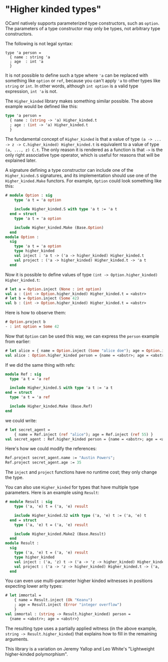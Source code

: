 "Higher kinded types"
=====================

OCaml natively supports parameterized type constructors, such as
`option`. The parameters of a type constructor may only be types, not
arbitrary type constructors.

The following is not legal syntax:

```
type 'a person =
  { name : string 'a
  ; age  : int 'a
  }
```

It is not possible to define such a type where `'a` can be replaced
with something like `option` or `ref`, because you can't apply `'a` to
other types like `string` or `int`. In other words, although `int
option` is a valid type expression, `int 'a` is not.

The `Higher_kinded` library makes something similar possible. The
above example would be defined like this:

```ocaml
type 'a person =
  { name : (string -> 'a) Higher_kinded.t
  ; age : (int -> 'a) Higher_kinded.t
  }
```

The fundamental concept of `Higher_kinded` is that a value of type `(a
-> ... -> z -> C.higher_kinded) Higher_kinded.t` is equivalent to a
value of type `(a, ..., z) C.t`. The only reason it is rendered as a
function is that `->` is the only right associative type operator,
which is useful for reasons that will be explained later.

A signature defining a type constructor can include one of the
`Higher_kinded.S` signatures, and its implementation should use one of
the `Higher_kinded.Make` functors. For example, `Option` could look
something like this:

```ocaml
# module Option : sig
    type 'a t = 'a option

    include Higher_kinded.S with type 'a t := 'a t
  end = struct
    type 'a t = 'a option

    include Higher_kinded.Make (Base.Option)
  end
module Option :
  sig
    type 'a t = 'a option
    type higher_kinded
    val inject : 'a t -> ('a -> higher_kinded) Higher_kinded.t
    val project : ('a -> higher_kinded) Higher_kinded.t -> 'a t
  end
```

Now it is possible to define values of type `(int ->
Option.higher_kinded) Higher_kinded.t`:

```ocaml
# let a = Option.inject (None : int option)
val a : (int -> Option.higher_kinded) Higher_kinded.t = <abstr>
# let b = Option.inject (Some 42)
val b : (int -> Option.higher_kinded) Higher_kinded.t = <abstr>
```

Here is how to observe them:

```ocaml
# Option.project b
- : int option = Some 42
```

Now that `Option` can be used this way, we can express the `person`
example from earlier:

```ocaml
# let alice = { name = Option.inject (Some "alice doe"); age = Option.inject None }
val alice : Option.higher_kinded person = {name = <abstr>; age = <abstr>}
```

If we did the same thing with refs:

```ocaml
module Ref : sig
  type 'a t = 'a ref

  include Higher_kinded.S with type 'a t := 'a t
end = struct
  type 'a t = 'a ref

  include Higher_kinded.Make (Base.Ref)
end
```

we could write:

```ocaml
# let secret_agent =
    { name = Ref.inject (ref "alice"); age = Ref.inject (ref 55) }
val secret_agent : Ref.higher_kinded person = {name = <abstr>; age = <abstr>}
```

Here's how we could modify the references:

```ocaml
Ref.project secret_agent.name := "Austin Powers";
Ref.project secret_agent.age := 35
```

The `inject` and `project` functions have no runtime cost; they only
change the type.

You can also use `Higher_kinded` for types that have multiple type
parameters. Here is an example using `Result`:

```ocaml
# module Result : sig
    type ('a, 'e) t = ('a, 'e) result

    include Higher_kinded.S2 with type ('a, 'e) t := ('a, 'e) t
  end = struct
    type ('a, 'e) t = ('a, 'e) result

    include Higher_kinded.Make2 (Base.Result)
  end
module Result :
  sig
    type ('a, 'e) t = ('a, 'e) result
    type higher_kinded
    val inject : ('a, 'z) t -> ('a -> 'z -> higher_kinded) Higher_kinded.t
    val project : ('a -> 'z -> higher_kinded) Higher_kinded.t -> ('a, 'z) t
  end
```

You can even use multi-parameter higher kinded witnesses in positions
expecting lower arity types:

```ocaml
# let immortal =
    { name = Result.inject (Ok "Keanu")
    ; age = Result.inject (Error "integer overflow")
    }
val immortal : (string -> Result.higher_kinded) person =
  {name = <abstr>; age = <abstr>}
```

The resulting type uses a partially applied witness (in the above
example, `string -> Result.higher_kinded`) that explains how to fill
in the remaining arguments.

This library is a variation on Jeremy Yallop and Leo White's
"Lightweight higher-kinded polymorphism".
